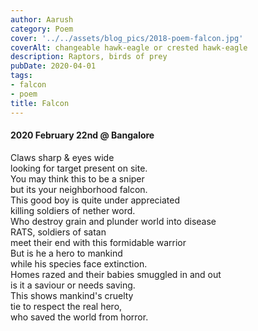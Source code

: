```yaml
---
author: Aarush
category: Poem
cover: '../../assets/blog_pics/2018-poem-falcon.jpg'
coverAlt: changeable hawk-eagle or crested hawk-eagle
description: Raptors, birds of prey
pubDate: 2020-04-01
tags:
- falcon
- poem
title: Falcon
---
```


#### 2020 February 22nd @ Bangalore ####

Claws sharp & eyes wide  
looking for target present on site.  
You may think this to be a sniper  
but its your neighborhood falcon.  
This good boy is quite under appreciated  
killing soldiers of nether word.  
Who destroy grain and plunder world into disease  
RATS, soldiers of satan  
meet their end with this formidable warrior  
But is he a hero to mankind  
while his species  face extinction.  
Homes razed and their babies smuggled  in and out  
is it a saviour or needs saving.  
This shows mankind's cruelty  
tie to respect the real hero,  
who saved the world from horror.